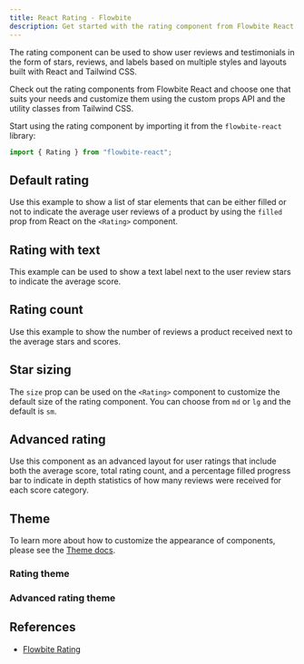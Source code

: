 ```yaml
---
title: React Rating - Flowbite
description: Get started with the rating component from Flowbite React to show testimonials and user reviews of your products using stars, labels and advanced layouts
---
```


The rating component can be used to show user reviews and testimonials in the form of stars, reviews, and labels based on multiple styles and layouts built with React and Tailwind CSS.

Check out the rating components from Flowbite React and choose one that suits your needs and customize them using the custom props API and the utility classes from Tailwind CSS.

Start using the rating component by importing it from the `flowbite-react` library:

```jsx
import { Rating } from "flowbite-react";
```

## Default rating

Use this example to show a list of star elements that can be either filled or not to indicate the average user reviews of a product by using the `filled` prop from React on the `<Rating>` component.

<Example name="rating.root" />

## Rating with text

This example can be used to show a text label next to the user review stars to indicate the average score.

<Example name="rating.withText" />

## Rating count

Use this example to show the number of reviews a product received next to the average stars and scores.

<Example name="rating.count" />

## Star sizing

The `size` prop can be used on the `<Rating>` component to customize the default size of the rating component. You can choose from `md` or `lg` and the default is `sm`.

<Example name="rating.sizing" />

## Advanced rating

Use this component as an advanced layout for user ratings that include both the average score, total rating count, and a percentage filled progress bar to indicate in depth statistics of how many reviews were received for each score category.

<Example name="rating.advanced" />

## Theme

To learn more about how to customize the appearance of components, please see the [Theme docs](/docs/customize/theme).

### Rating theme

<Theme name="rating" />

### Advanced rating theme

<Theme name="ratingAdvanced" />

## References

- [Flowbite Rating](https://flowbite.com/docs/components/rating/)
